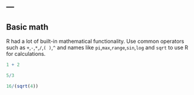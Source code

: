 ---
---

## Basic math 

R had a lot of built-in mathematical functionality. Use common operators such as `+`,`-`,`*`,`/`,`( )`,`^` and names like `pi`,`max`,`range`,`sin`,`log` and `sqrt` to use R for calculations.

```{r}
1 + 2
```

```{r}
5/3
```

```{r}
16/(sqrt(4))
```
